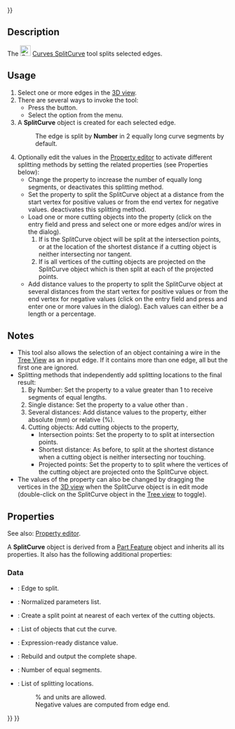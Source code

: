<languages/>
{{UnfinishedDocu{{#translation:}}}}
<translate>

<!--T:1-->
{{Docnav
|[[Curves_JoinCurve|JoinCurve]]
|[[Curves_Discretize|Discretize]]
|[[Curves_Workbench|Curves]]
|IconL=Curves_JoinCurve.svg
|IconR=Curves_Discretize.svg
|IconC=Curves_workbench_icon.svg
}}

<!--T:2-->
{{GuiCommand
|Name=Curves SplitCurve
|MenuLocation=Curves → Split curve
|Workbenches=[[Curves_Workbench|Curves]]
}}

==Description== <!--T:3-->

<!--T:4-->
The [[Image:Curves_SplitCurve.svg|24px]] [[Curves_SplitCurve|Curves SplitCurve]] tool splits selected edges.

==Usage== <!--T:5-->

<!--T:6-->
# Select one or more edges in the [[3D_view|3D view]].
# There are several ways to invoke the tool:
#* Press the {{Button|[[Image:Curves_SplitCurve.svg|16px]] [[Curves_SplitCurve|Split curve]]}} button.
#* Select the {{MenuCommand|Curves → [[Image:Curves_SplitCurve.svg|16px]] Split curve}} option from the menu.
# A '''SplitCurve''' object is created for each selected edge.
#: The edge is split by '''Number''' in 2 equally long curve segments by default.
# Optionally edit the values in the [[Property_editor|Property editor]] to activate different splitting methods by setting the related properties (see Properties below):
#* Change the {{PropertyData|Number}} property to increase the number of equally long segments, {{Value|0}} or {{Value|1}} deactivates this splitting method.
#* Set the {{PropertyData|Distance}} property to split the SplitCurve object at a distance from the start vertex for positive values or from the end vertex for negative values. {{Value|0.0 mm}} deactivates this splitting method.
#* Load one or more cutting objects into the {{PropertyData|Cutting Objects}} property (click on the entry field and press {{Button|...}} and select one or more edges and/or wires in the dialog).
#*# If {{PropertyData|Cut At Vertexes}} is {{False}} the SplitCurve object will be split at the intersection points, or at the location of the shortest distance if a cutting object is neither intersecting nor tangent.
#*# If {{PropertyData|Cut At Vertexes}} is {{True}} all vertices of the cutting objects are projected on the SplitCurve object which is then split at each of the projected points.
#* Add distance values to the {{PropertyData|Values}} property to split the SplitCurve object at several distances from the start vertex for positive values or from the end vertex for negative values (click on the entry field and press {{Button|...}} and enter one or more values in the dialog). Each values can either be a length or a percentage.

==Notes== <!--T:7-->

<!--T:12-->
* This tool also allows the selection of an object containing a wire in the [[Tree_view|Tree View]] as an input edge. If it contains more than one edge, all but the first one are ignored.
* Splitting methods that independently add splitting locations to the final result:
*# By Number: Set the {{PropertyData|Number}} property to a value greater than 1 to receive segments of equal lengths.
*# Single distance: Set the {{PropertyData|Distance}} property to a value other than {{Value|0.0 mm}}.
*# Several distances: Add distance values to the {{PropertyData|Values}} property, either absolute (mm) or relative (%).
*# Cutting objects: Add cutting objects to the {{PropertyData|Cutting Objects}} property,
*#* Intersection points: Set the {{PropertyData|Cut At Vertexes}} property to {{False}} to split at intersection points.
*#* Shortest distance: As before, to split at the shortest distance when a cutting object is neither intersecting nor touching.
*#* Projected points: Set the {{PropertyData|Cut At Vertexes}} property to {{True}} to split where the vertices of the cutting object are projected onto the SplitCurve object.
* The values of the {{PropertyData|Values}} property can also be changed by dragging the vertices in the [[3D_view|3D view]] when the SplitCurve object is in edit mode (double-click on the SplitCurve object in the [[Tree_view|Tree view]] to toggle).

==Properties== <!--T:9-->

<!--T:21-->
See also: [[Property_editor|Property editor]].

<!--T:22-->
A '''SplitCurve''' object is derived from a [[Part_Feature|Part Feature]] object and inherits all its properties. It also has the following additional properties:

===Data=== <!--T:14-->

<!--T:15-->
{{TitleProperty|Base}}

<!--T:16-->
* {{PropertyData|Source|LinkSub}}: Edge to split.

<!--T:17-->
{{TitleProperty|Output}}

<!--T:18-->
* {{PropertyData|Normalized Parameters|FloatList|Hidden}}: Normalized parameters list.

<!--T:19-->
{{TitleProperty|Split}}

<!--T:20-->
* {{PropertyData|Cut At Vertexes|Bool}}: Create a split point at nearest of each vertex of the cutting objects.
* {{PropertyData|Cutting Objects|LinkList}}: List of objects that cut the curve.
* {{PropertyData|Distance|Distance}}: Expression-ready distance value.
* {{PropertyData|Keep Solid|Bool}}: Rebuild and output the complete shape.
* {{PropertyData|Number|Integer}}: Number of equal segments.
* {{PropertyData|Values|StringList}}: List of splitting locations.
*: % and units are allowed.
*: Negative values are computed from edge end.


<!--T:11-->
{{Docnav
|[[Curves_JoinCurve|JoinCurve]]
|[[Curves_Discretize|Discretize]]
|[[Curves_Workbench|Curves]]
|IconL=Curves_JoinCurve.svg
|IconR=Curves_Discretize.svg
|IconC=Curves_workbench_icon.svg
}}

</translate>
{{Curves Tools navi{{#translation:}}}}
{{Userdocnavi{{#translation:}}}}
